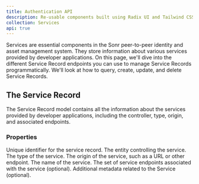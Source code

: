 ```yaml
---
title: Authentication API
description: Re-usable components built using Radix UI and Tailwind CSS.
collection: Services
api: true
---
```



Services are essential components in the Sonr peer-to-peer identity and asset management system. They store information about various services provided by developer applications. On this page, we'll dive into the different Service Record endpoints you can use to manage Service Records programmatically. We'll look at how to query, create, update, and delete Service Records.

## The Service Record
The Service Record model contains all the information about the services provided by developer applications, including the controller, type, origin, and associated endpoints.

### Properties

<Properties>
  <Property name="id" type="string">
    Unique identifier for the service record.
  </Property>
  <Property name="controller" type="string">
    The entity controlling the service.
  </Property>
  <Property name="type" type="string">
    The type of the service.
  </Property>
  <Property name="origin" type="string">
    The origin of the service, such as a URL or other endpoint.
  </Property>
  <Property name="name" type="string">
    The name of the service.
  </Property>
  <Property name="service_endpoints" type="repeated KeyValuePair">
    The set of service endpoints associated with the service (optional).
  </Property>
  <Property name="metadata" type="repeated KeyValuePair">
    Additional metadata related to the Service (optional).
  </Property>
</Properties>
